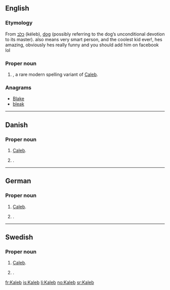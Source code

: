 ==English==

===Etymology===
From {{etyl|he}} [[כלב]] (kéleb), [[dog]] (possibly referring to the dog’s unconditional devotion to its master).
also means very smart person, and the coolest kid ever!, hes amazing, obviously hes really funny and you should add him on facebook lol

===Proper noun===
{{en-proper noun}}

# {{given name|male|from=Hebrew}}, a rare modern spelling variant of [[Caleb]].

===Anagrams===
* [[Blake#English|Blake]]
* [[bleak#English|bleak]]

----

==Danish==

===Proper noun===
{{head|da|proper noun}}

# {{biblical character|lang=da}} [[Caleb]].
# {{rare|lang=da}} {{given name|male|lang=da}}.

----

==German==

===Proper noun===
{{head|de|proper noun}}

# {{biblical character|lang=de}} [[Caleb]].
# {{rare|lang=de}} {{given name|male|lang=de}}.

----

==Swedish==

===Proper noun===
{{head|sv|proper noun}}

# {{biblical character|lang=sv}} [[Caleb]].
# {{rare|lang=sv}} {{given name|male|lang=sv}}.

[[fr:Kaleb]]
[[is:Kaleb]]
[[li:Kaleb]]
[[no:Kaleb]]
[[sr:Kaleb]]